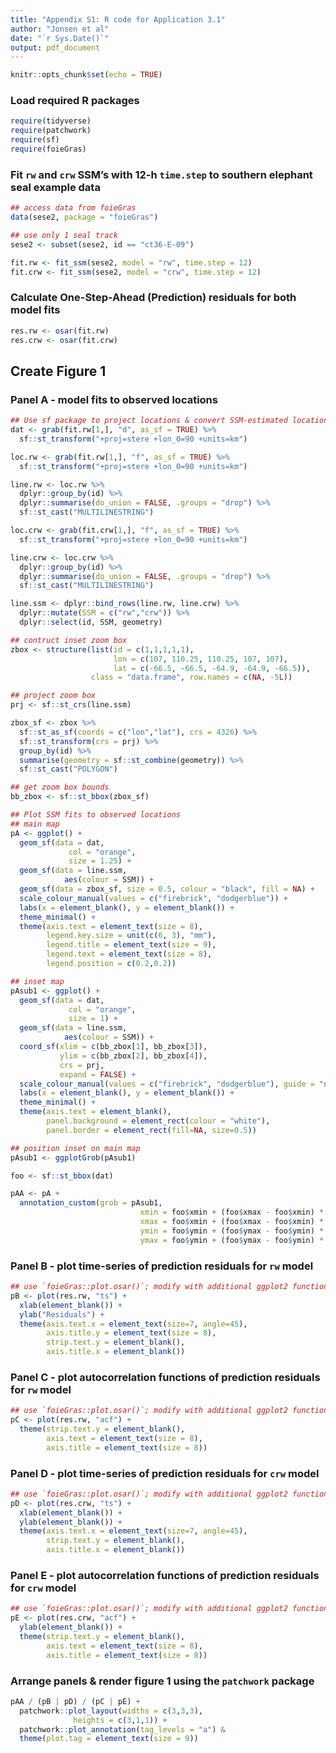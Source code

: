 ```yaml
---
title: "Appendix S1: R code for Application 3.1"
author: "Jonsen et al"
date: "`r Sys.Date()`"
output: pdf_document
---
```


```r
knitr::opts_chunk$set(echo = TRUE)
```

### Load required R packages
```r
require(tidyverse)
require(patchwork)
require(sf)
require(foieGras)
```

### Fit `rw` and `crw` SSM's with 12-h `time.step` to southern elephant seal example data
```r
## access data from foieGras
data(sese2, package = "foieGras")

## use only 1 seal track
sese2 <- subset(sese2, id == "ct36-E-09")

fit.rw <- fit_ssm(sese2, model = "rw", time.step = 12)
fit.crw <- fit_ssm(sese2, model = "crw", time.step = 12)
```

### Calculate One-Step-Ahead (Prediction) residuals for both model fits
```r

res.rw <- osar(fit.rw)
res.crw <- osar(fit.crw)
```

## Create Figure 1
### Panel A - model fits to observed locations
```r

## Use sf package to project locations & convert SSM-estimated locations to lines
dat <- grab(fit.rw[1,], "d", as_sf = TRUE) %>% 
  sf::st_transform("+proj=stere +lon_0=90 +units=km")

loc.rw <- grab(fit.rw[1,], "f", as_sf = TRUE) %>%
  sf::st_transform("+proj=stere +lon_0=90 +units=km") 

line.rw <- loc.rw %>%
  dplyr::group_by(id) %>%
  dplyr::summarise(do_union = FALSE, .groups = "drop") %>%
  sf::st_cast("MULTILINESTRING")

loc.crw <- grab(fit.crw[1,], "f", as_sf = TRUE) %>%
  sf::st_transform("+proj=stere +lon_0=90 +units=km") 

line.crw <- loc.crw %>%
  dplyr::group_by(id) %>%
  dplyr::summarise(do_union = FALSE, .groups = "drop") %>%
  sf::st_cast("MULTILINESTRING")

line.ssm <- dplyr::bind_rows(line.rw, line.crw) %>%
  dplyr::mutate(SSM = c("rw","crw")) %>%
  dplyr::select(id, SSM, geometry)

## contruct inset zoom box
zbox <- structure(list(id = c(1,1,1,1,1), 
                       lon = c(107, 110.25, 110.25, 107, 107), 
                       lat = c(-66.5, -66.5, -64.9, -64.9, -66.5)), 
                  class = "data.frame", row.names = c(NA, -5L))

## project zoom box
prj <- sf::st_crs(line.ssm)

zbox_sf <- zbox %>%
  sf::st_as_sf(coords = c("lon","lat"), crs = 4326) %>%
  sf::st_transform(crs = prj) %>%
  group_by(id) %>%
  summarise(geometry = sf::st_combine(geometry)) %>%
  sf::st_cast("POLYGON")

## get zoom box bounds
bb_zbox <- sf::st_bbox(zbox_sf)

## Plot SSM fits to observed locations
## main map
pA <- ggplot() +
  geom_sf(data = dat, 
             col = "orange", 
             size = 1.25) +
  geom_sf(data = line.ssm,
            aes(colour = SSM)) +
  geom_sf(data = zbox_sf, size = 0.5, colour = "black", fill = NA) +
  scale_colour_manual(values = c("firebrick", "dodgerblue")) +
  labs(x = element_blank(), y = element_blank()) +
  theme_minimal() +
  theme(axis.text = element_text(size = 8),
        legend.key.size = unit(c(6, 3), "mm"),
        legend.title = element_text(size = 9),
        legend.text = element_text(size = 8),
        legend.position = c(0.2,0.2))

## inset map
pAsub1 <- ggplot() +
  geom_sf(data = dat, 
             col = "orange", 
             size = 1) +
  geom_sf(data = line.ssm,
            aes(colour = SSM)) +
  coord_sf(xlim = c(bb_zbox[1], bb_zbox[3]), 
           ylim = c(bb_zbox[2], bb_zbox[4]), 
           crs = prj, 
           expand = FALSE) +
  scale_colour_manual(values = c("firebrick", "dodgerblue"), guide = "none") +
  labs(x = element_blank(), y = element_blank()) +
  theme_minimal() +
  theme(axis.text = element_blank(),
        panel.background = element_rect(colour = "white"),
        panel.border = element_rect(fill=NA, size=0.5))

## position inset on main map
pAsub1 <- ggplotGrob(pAsub1)

foo <- sf::st_bbox(dat)

pAA <- pA + 
  annotation_custom(grob = pAsub1, 
                             xmin = foo$xmin + (foo$xmax - foo$xmin) * 0.35, 
                             xmax = foo$xmin + (foo$xmax - foo$xmin) * 1.30, 
                             ymin = foo$ymin + (foo$ymax - foo$ymin) * 0.35, 
                             ymax = foo$ymin + (foo$ymax - foo$ymin) * 1.05)
```


### Panel B - plot time-series of prediction residuals for `rw` model
```r

## use `foieGras::plot.osar()`; modify with additional ggplot2 functions
pB <- plot(res.rw, "ts") + 
  xlab(element_blank()) + 
  ylab("Residuals") +
  theme(axis.text.x = element_text(size=7, angle=45), 
        axis.title.y = element_text(size = 8),
        strip.text.y = element_blank(),
        axis.title.x = element_blank())
```


### Panel C - plot autocorrelation functions of prediction residuals for `rw` model
```r

## use `foieGras::plot.osar()`; modify with additional ggplot2 functions
pC <- plot(res.rw, "acf") + 
  theme(strip.text.y = element_blank(),
        axis.text = element_text(size = 8),
        axis.title = element_text(size = 8))
```


### Panel D - plot time-series of prediction residuals for `crw` model
```r

## use `foieGras::plot.osar()`; modify with additional ggplot2 functions
pD <- plot(res.crw, "ts") + 
  xlab(element_blank()) + 
  ylab(element_blank()) +
  theme(axis.text.x = element_text(size=7, angle=45), 
        strip.text.y = element_blank(),
        axis.title.x = element_blank())
```


### Panel E - plot autocorrelation functions of prediction residuals for `crw` model
```r

## use `foieGras::plot.osar()`; modify with additional ggplot2 functions
pE <- plot(res.crw, "acf") + 
  ylab(element_blank()) +
  theme(strip.text.y = element_blank(),
        axis.text = element_text(size = 8),
        axis.title = element_text(size = 8))
```


### Arrange panels & render figure 1 using the `patchwork` package
```r

pAA / (pB | pD) / (pC | pE) +
  patchwork::plot_layout(widths = c(3,3,3),
              heights = c(3,1,1)) +
  patchwork::plot_annotation(tag_levels = "a") &
  theme(plot.tag = element_text(size = 9))
```


